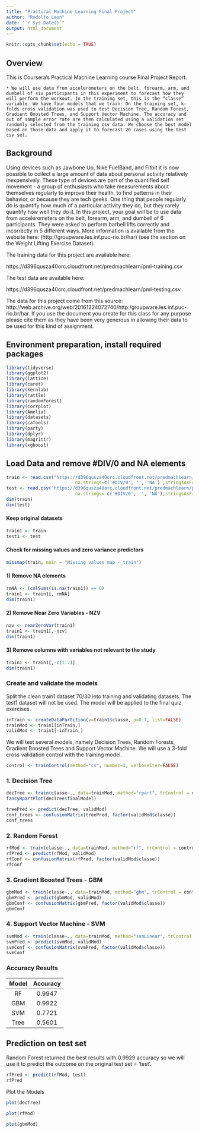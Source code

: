 ```yaml
---
title: "Practical Machine Learning Final Project"
author: "Rodolfo Leon"
date: "`r Sys.Date()`"
output: html_document
---
```


```r
knitr::opts_chunk$set(echo = TRUE)
```

## Overview
This is Coursera’s Practical Machine Learning course Final Project Report.

    * We will use data from accelerometers on the belt, forearm, arm, and dumbell of six participants in this experiment to forecast how they will perform the workout. In the training set, this is the “classe” variable. We have four models that we train: On the training set, k-folds cross validation was used to test Decision Tree, Random Forest, Gradient Boosted Trees, and Support Vector Machine. The accuracy and out of sample error rate are then calculated using a validation set randomly selected from the training csv data. We choose the best model based on those data and apply it to forecast 20 cases using the test csv set. 

## Background
Using devices such as Jawbone Up, Nike FuelBand, and Fitbit it is now possible to collect a large amount of data about personal activity relatively inexpensively. These type of devices are part of the quantified self movement - a group of enthusiasts who take measurements about themselves regularly to improve their health, to find patterns in their behavior, or because they are tech geeks. One thing that people regularly do is quantify how much of a particular activity they do, but they rarely quantify how well they do it. In this project, your goal will be to use data from accelerometers on the belt, forearm, arm, and dumbell of 6 participants. They were asked to perform barbell lifts correctly and incorrectly in 5 different ways. More information is available from the website here: (http://groupware.les.inf.puc-rio.br/har) (see the section on the Weight Lifting Exercise Dataset).

The training data for this project are available here:

https://d396qusza40orc.cloudfront.net/predmachlearn/pml-training.csv

The test data are available here:

https://d396qusza40orc.cloudfront.net/predmachlearn/pml-testing.csv

The data for this project come from this source: http://web.archive.org/web/20161224072740/http:/groupware.les.inf.puc-rio.br/har. If you use the document you create for this class for any purpose please cite them as they have been very generous in allowing their data to be used for this kind of assignment.


## Environment preparation, install required packages
```r
library(tidyverse)
library(ggplot2)
library(lattice)
library(caret)  
library(kernlab)
library(rattle)
library(randomForest)  
library(corrplot) 
library(Amelia)
library(datasets)
library(caTools)
library(party)
library(dplyr)
library(magrittr)
library(xgboost)
```

## Load Data and remove #DIV/0 and NA elements
```r
train <- read.csv("https://d396qusza40orc.cloudfront.net/predmachlearn/pml-training.csv", 
                          na.strings=c('#DIV/0', '', 'NA') ,stringsAsFactors = FALSE)
test <- read.csv("https://d396qusza40orc.cloudfront.net/predmachlearn/pml-testing.csv",
                          na.strings= c('#DIV/0', '', 'NA'),stringsAsFactors = FALSE)
dim(train)
dim(test)
```
#### Keep original datasets
```r
train1 <- train
test1 <- test
```

#### Check for missing values and zero variance predictors
```r
missmap(train, main = "Missing values map - train")
```

#### 1) Remove NA elements
```r
rmNA <- (colSums(is.na(train1)) == 0)
train1 <- train1[, rmNA]
dim(train1)
```

#### 2) Remove Near Zero Variables - NZV
```r
nzv <- nearZeroVar(train1)
train1 <- train1[,-nzv]
dim(train1)
```

#### 3) Remove columns with variables not relevant to the study
```r
train1 <- train1[,-c(1:7)]
dim(train1)
```

### Create and validate the models
Split the clean train1 dataset 70/30 into training and validating datasets. 
The test1 dataset will not be used. The model will be applied to the final quiz 
exercises.  
```r
inTrain <- createDataPartition(y=train1$classe, p=0.7, list=FALSE)
trainMod <- train1[inTrain,]
validMod <- train1[-inTrain,]
```

We will test several models, namely Decision Trees, Random Forests, 
Gradient Boosted Trees and Support Vector Machine.
We will use a 3-fold cross validation control with the training model.

```r
control <- trainControl(method="cv", number=3, verboseIter=FALSE)
```

### 1. Decision Tree
```r
decTree <- train(classe~., data=trainMod, method="rpart", trControl = control, tuneLength = 5)
fancyRpartPlot(decTree$finalModel)
```

```r
treePred <- predict(decTree, validMod)
conf_trees <- confusionMatrix(treePred, factor(validMod$classe))
conf_trees
```

### 2. Random Forest
```r
rfMod <- train(classe~., data=trainMod, method="rf", trControl = control, tuneLength = 5)
rfPred <- predict(rfMod, validMod)
rfConf <- confusionMatrix(rfPred, factor(validMod$classe))
rfConf
```

### 3. Gradient Boosted Trees - GBM
```r
gbmMod <- train(classe~., data=trainMod, method="gbm", trControl = control, tuneLength = 5, verbose = FALSE)
gbmPred <- predict(gbmMod, validMod)
gbmConf <- confusionMatrix(gbmPred, factor(validMod$classe))
gbmConf
```


### 4. Support Vector Machine - SVM
```r
svmMod <- train(classe~., data=trainMod, method="svmLinear", trControl = control, tuneLength = 5, verbose = FALSE)
svmPred <- predict(svmMod, validMod)
svmConf <- confusionMatrix(svmPred, factor(validMod$classe))
svmConf
```

### Accuracy Results

| Model | Accuracy |
|:-----:|:--------:|
|RF     | 0.9947   |
|GBM    | 0.9922   |
|SVM    | 0.7721   |
|Tree   | 0.5601   |

## Prediction on test set 
Random Forest returned the best results with 0.9929 accuracy so we will use it
to predict the outcome on the original test set = 'test'.
```r
rfPred <- predict(rfMod, test)
rfPred
```

Plot the Models
```r
plot(decTree)
```

```r
plot(rfMod)
```



```r
plot(gbmMod)
```

